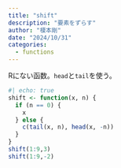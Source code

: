 ```yaml
---
title: "shift"
description: "要素をずらす"
author: "榎本剛"
date: "2024/10/31"
categories:
  - functions
---
```

Rにない函数。`head`と`tail`を使う。

```r
#| echo: true
shift <- function(x, n) {
  if (n == 0) {
    x
  } else {
    c(tail(x, n), head(x, -n))
  }
}
shift(1:9,3)
shift(1:9,-2)
```

